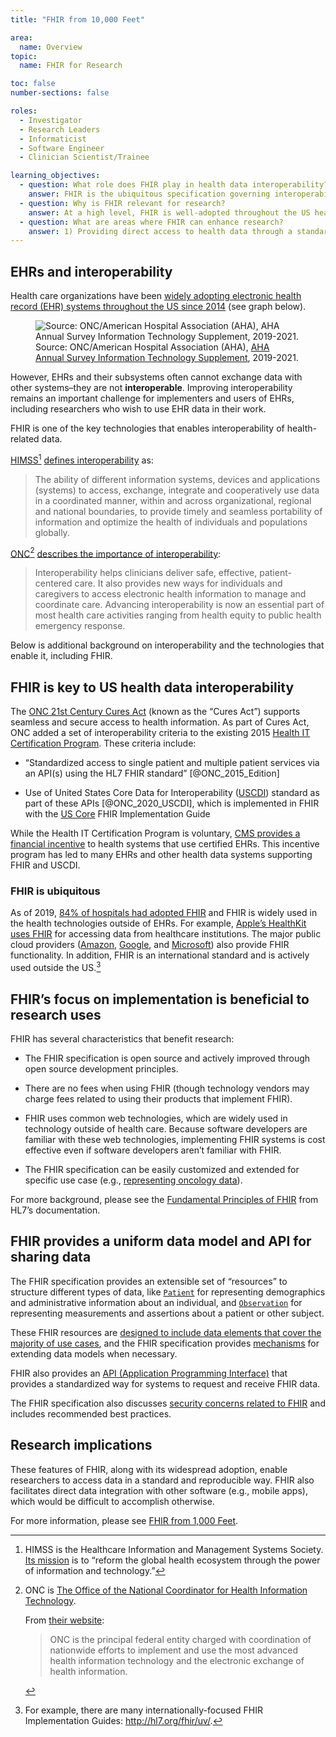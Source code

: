 ```yaml
---
title: "FHIR from 10,000 Feet"

area:
  name: Overview
topic:
  name: FHIR for Research

toc: false
number-sections: false

roles:
  - Investigator
  - Research Leaders
  - Informaticist
  - Software Engineer
  - Clinician Scientist/Trainee

learning_objectives:
  - question: What role does FHIR play in health data interoperability?
    answer: FHIR is the ubiquitous specification governing interoperability of health systems. This is driven by regulation in the US and FHIR's pragmatic implementation-first approach.
  - question: Why is FHIR relevant for research?
    answer: At a high level, FHIR is well-adopted throughout the US healthcare system thanks to ONC and CMS rules. FHIR's openness, active development with an implementer-first approach, and extensibility make it a flexible tool for research.
  - question: What are areas where FHIR can enhance research?
    answer: 1) Providing direct access to health data through a standardized API that would otherwise have to be accessed with one-off analyst work or through a more complex workflow.<br><br>2) Defining a data model for research that can be implemented using existing FHIR resources and API endpoints.
---
```


## EHRs and interoperability

Health care organizations have been [widely adopting electronic health record (EHR) systems throughout the US since 2014](https://www.healthit.gov/data/quickstats/national-trends-hospital-and-physician-adoption-electronic-health-records) (see graph below).

![Source: ONC/American Hospital Association (AHA), [AHA Annual Survey Information Technology Supplement](https://www.healthit.gov/data/quickstats/national-trends-hospital-and-physician-adoption-electronic-health-records), 2019-2021.](images/ehr_adoption.png){#fig-ehr-adoption fig-alt="Graph showing trend in hospital and physician EHR adoption form 2008 to 2021. Adoption is between 10 and 20% in 2008, rising to >70% in 2014."}

However, EHRs and their subsystems often cannot exchange data with other systems--they are not **interoperable**. Improving interoperability remains an important challenge for implementers and users of EHRs, including researchers who wish to use EHR data in their work.

FHIR is one of the key technologies that enables interoperability of health-related data.

[HIMSS](https://www.himss.org/resources/interoperability-healthcare)[^1] [defines interoperability](https://www.himss.org/resources/interoperability-healthcare) as:

[^1]: HIMSS is the Healthcare Information and Management Systems Society. [Its mission](https://www.himss.org/who-we-are) is to "reform the global health ecosystem through the power of information and technology."

> The ability of different information systems, devices and applications (systems) to access, exchange, integrate and cooperatively use data in a coordinated manner, within and across organizational, regional and national boundaries, to provide timely and seamless portability of information and optimize the health of individuals and populations globally.

[ONC](https://www.healthit.gov/)[^2] [describes the importance of interoperability](https://www.healthit.gov/topic/interoperability):

[^2]: ONC is [The Office of the National Coordinator for Health Information Technology](https://www.healthit.gov/).

    From [their website](https://www.healthit.gov/topic/about-onc):

    > ONC is the principal federal entity charged with coordination of nationwide efforts to implement and use the most advanced health information technology and the electronic exchange of health information.

> Interoperability helps clinicians deliver safe, effective, patient-centered care. It also provides new ways for individuals and caregivers to access electronic health information to manage and coordinate care. Advancing interoperability is now an essential part of most health care activities ranging from health equity to public health emergency response.

Below is additional background on interoperability and the technologies that enable it, including FHIR.

## FHIR is key to US health data interoperability

The [ONC 21st Century Cures Act](https://www.nih.gov/research-training/medical-research-initiatives/cures) (known as the "Cures Act") supports seamless and secure access to health information. As part of Cures Act, ONC added a set of interoperability criteria to the existing 2015 [Health IT Certification Program](https://www.healthit.gov/topic/certification-ehrs/certification-health-it). These criteria include:

-   "Standardized access to single patient and multiple patient services via an API(s) using the HL7 FHIR standard" [@ONC_2015_Edition]

-   Use of United States Core Data for Interoperability ([USCDI](https://www.healthit.gov/isa/united-states-core-data-interoperability-uscdi)) standard as part of these APIs [@ONC_2020_USCDI], which is implemented in FHIR with the [US Core](https://www.hl7.org/fhir/us/core/) FHIR Implementation Guide

While the Health IT Certification Program is voluntary, [CMS provides a financial incentive](https://www.cms.gov/Regulations-and-Guidance/Legislation/EHRIncentivePrograms/Certification) to health systems that use certified EHRs. This incentive program has led to many EHRs and other health data systems supporting FHIR and USCDI.

### FHIR is ubiquitous

As of 2019, [84% of hospitals had adopted FHIR](https://www.healthit.gov/buzz-blog/health-it/the-heat-is-on-us-caught-fhir-in-2019) and FHIR is widely used in the health technologies outside of EHRs. For example, [Apple's HealthKit uses FHIR](https://developer.apple.com/documentation/healthkit/samples/accessing_health_records) for accessing data from healthcare institutions. The major public cloud providers ([Amazon](https://aws.amazon.com/healthlake/), [Google](https://cloud.google.com/healthcare-api/docs/concepts/fhir), and [Microsoft](https://azure.microsoft.com/en-us/products/health-data-services)) also provide FHIR functionality. In addition, FHIR is an international standard and is actively used outside the US.[^3]

[^3]: For example, there are many internationally-focused FHIR Implementation Guides: <http://hl7.org/fhir/uv/>.

## FHIR's focus on implementation is beneficial to research uses

FHIR has several characteristics that benefit research:

-   The FHIR specification is open source and actively improved through open source development principles.

-   There are no fees when using FHIR (though technology vendors may charge fees related to using their products that implement FHIR).

-   FHIR uses common web technologies, which are widely used in technology outside of health care. Because software developers are familiar with these web technologies, implementing FHIR systems is cost effective even if software developers aren't familiar with FHIR.<!-- FIX: not a huge fan of my rewrite here... but i felt like it needed something. --LDC -->

-   The FHIR specification can be easily customized and extended for specific use case (e.g., [representing oncology data](https://hl7.org/fhir/us/mcode/)).

For more background, please see the [Fundamental Principles of FHIR](https://confluence.hl7.org/display/FHIR/Fundamental+Principles+of+FHIR) from HL7's documentation.

## FHIR provides a uniform data model and API for sharing data

The FHIR specification provides an extensible set of "resources"<!--FIX: link to internal page on resources or HL7 page on resources --LDC --> to structure different types of data, like [`Patient`](https://www.hl7.org/fhir/patient.html) for representing demographics and administrative information about an individual, and [`Observation`](https://www.hl7.org/fhir/observation.html) for representing measurements and assertions about a patient or other subject. 

These FHIR resources are [designed to include data elements that cover the majority of use cases](http://www.healthintersections.com.au/?p=1924), and the FHIR specification provides [mechanisms](https://www.hl7.org/fhir/extensibility.html) for extending data models when necessary.

FHIR also provides an [API (Application Programming Interface)](https://en.wikipedia.org/wiki/API) that provides a standardized way for systems to request and receive FHIR data.

The FHIR specification also discusses [security concerns related to FHIR](https://www.hl7.org/fhir/security.html) and includes recommended best practices.

## Research implications

These features of FHIR, along with its widespread adoption, enable researchers to access data in a standard and reproducible way. FHIR also facilitates direct data integration with other software (e.g., mobile apps), which would be difficult to accomplish otherwise.

For more information, please see [FHIR from 1,000 Feet](../10-intro--intro-part-2-how-fhir-works/).
